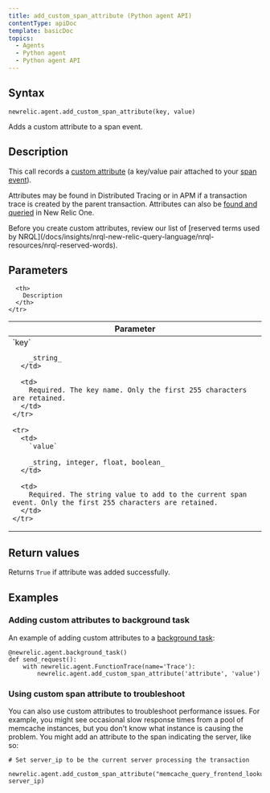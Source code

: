 ```yaml
---
title: add_custom_span_attribute (Python agent API)
contentType: apiDoc
template: basicDoc
topics:
  - Agents
  - Python agent
  - Python agent API
---
```


## Syntax

```
newrelic.agent.add_custom_span_attribute(key, value)
```

Adds a custom attribute to a span event.

## Description

This call records a [custom attribute](/docs/accounts-partnerships/education/getting-started-new-relic/glossary#attribute) (a key/value pair attached to your [span event](https://docs.newrelic.com/docs/using-new-relic/welcome-new-relic/get-started/glossary#span)).

Attributes may be found in Distributed Tracing or in APM if a transaction trace is created by the parent transaction. Attributes can also be [found and queried](/docs/query-your-data/explore-query-data/explore-data/introduction-querying-new-relic-data) in New Relic One.

<Callout variant="important">
  Before you create custom attributes, review our list of [reserved terms used by NRQL](/docs/insights/nrql-new-relic-query-language/nrql-resources/nrql-reserved-words).
</Callout>

## Parameters

<Table>
  <thead>
    <tr>
      <th width="25%">
        Parameter
      </th>

      <th>
        Description
      </th>
    </tr>
  </thead>

  <tbody>
    <tr>
      <td>
        `key`

        _string_
      </td>

      <td>
        Required. The key name. Only the first 255 characters are retained.
      </td>
    </tr>

    <tr>
      <td>
        `value`

        _string, integer, float, boolean_
      </td>

      <td>
        Required. The string value to add to the current span event. Only the first 255 characters are retained.
      </td>
    </tr>
  </tbody>
</Table>

## Return values

Returns `True` if attribute was added successfully. 

## Examples

### Adding custom attributes to background task

An example of adding custom attributes to a [background task](/docs/agents/python-agent/python-agent-api/background_task):

```
@newrelic.agent.background_task()
def send_request():
	with newrelic.agent.FunctionTrace(name='Trace'):
    	newrelic.agent.add_custom_span_attribute('attribute', 'value')
```

### Using custom span attribute to troubleshoot

You can also use custom attributes to troubleshoot performance issues. For example, you might see occasional slow response times from a pool of memcache instances, but you don't know what instance is causing the problem. You might add an attribute to the span indicating the server, like so:

```
# Set server_ip to be the current server processing the transaction

newrelic.agent.add_custom_span_attribute("memcache_query_frontend_lookup", server_ip)
```
